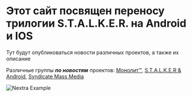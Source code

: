
# Этот сайт посвящен переносу трилогии S.T.A.L.K.E.R. на Android и IOS

Тут будут опубликоваться новости различных проектов, а также их описание

Различные группы ***по новостям*** проектов: [Монолит™](https://vk.com/monolit_2021), [S.T.A.L.K.E.R & Android](https://vk.com/stalker_android_news_reborn), [Syndicate Mass Media](https://vk.com/syndicate_06)

<Bleed>![Nextra Example](../public/demo.png)</Bleed>
